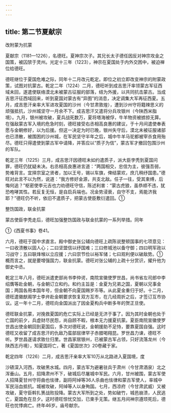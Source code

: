 ```yaml
---
---
---
```

title: 第二节夏献宗
---



改附蒙为抗蒙

夏献宗（1181—1226），名德旺。夏神宗次子。其兄长太子德任因反对神宗攻金之国策，被囚禁于灵州。光定十三年（1223），神宗在夏国处于内外交困中，被迫禅位给德旺。

德旺继位于夏国危难之际，同年十二月改元乾定。即位之初立即改变神宗的附蒙政策，试图对抗蒙古。乾定二年（1224）二月，德旺听到成吉思汗率领蒙古军征西域未回，遂遣使联络漠北未被蒙古征服的部落，结为外援，以共同抗击蒙古。当成吉思汗征西域回来，听到夏国对蒙古有“异图”的消息，决定调集大军再征西夏。五月，成吉思汗亲率大军进攻夏国的沙州（今甘肃敦煌），遭到沙州守将籍辣思义的顽强抵抗，沙州城坚守一月余不下。成吉思汗又遣将分兵攻银州（今陕西米脂境）。九月，银州被攻破，夏兵战死数万，夏将塔海被俘，牛羊物资被掳掠无算。在强敌蒙古军入境的危急时刻，德旺接受右丞相高良惠的建议，于十月间遣使奉表愿与金朝修好，以为后援。但这一决定为时已晚，银州失守后，漠北未被征服诸部也已溃散，被围困的沙州城，在军民坚守半年之后，城中牛羊马驼都被宰杀食用殆尽。德旺只得遣使到蒙古军中请降，并答应以“质子为信”，蒙古军才撤回包围沙州的军队。

乾定三年（1225）三月，成吉思汗因德旺未如约遣质子，派大臣孛秃到夏国问罪，德旺仍犹疑未决。右丞相高良惠进言道：“两国相交，忠信为主，彼强吾弱，势难背言。宜择宗室之贤者，加以王号，锡以车旗，俾结蒙欢，庶几稍纾国患。”德旺对此言不以为然，说道：“我方修好金源，共支北敌。任子一往，受其束缚，后悔何追？”枢密使李元吉也力劝德旺守信，陈述利害：“蒙古虎狼，虽恭顺不违，犹恐咆哮其性。若反复无恒，是自启兵端也。况金势浸衰，自守不支，焉能济我耶？”德旺仍不听，依旧不遣质子，把蒙古使臣敷衍遣回。①

整饬国政，联金抗蒙

蒙古使臣孛秃走后，德旺加强整饬国政与联金抗蒙的一系列举措。同年

①《西夏书事》卷41。

六月，德旺于国中求直言。殿中御史张公辅向德旺上疏陈说整顿国事的七项意见：一曰收溃散以固人心；二曰坚盟信以纾国难；三曰修城池以备守御；四曰明军政以习战守；五曰联烽堠以立应援；六曰崇节俭以裕军储；七曰观利便以破敌势。①概而言之，就是要增强国力，联金抗蒙。德旺对张公辅的上疏十分赏识，擢升他为御史中丞。

乾定三年八月，德旺派遣吏部尚书李仲谔，南院宣徽使罗世昌，尚书省左司郎中李绍膺等赴金朝，与金朝订立和约。和约主旨是：金夏为兄弟之国，夏朝以兄事金国；两国各用本国年号，但金朝不向夏国赐岁币等。从此夏金重归于好。十二月，德旺遣徽猷阁学士李弁赴金朝要求恢复双方互市，在几经周折之后，才签订互市协议。这一年十二月，德旺向金国派出了因金夏构兵中断多年的贺正旦使。

德旺联金抗蒙，对挽救夏国的危亡实际上已经是无济于事了。因为其时金朝也处于亡国的前夕，兵虚财尽民怨，尚自顾不暇，根本无力援夏抗蒙。夏臣南院宣徽使罗世昌出使金朝回到夏国后，多次对德旺说，金朝援助不足恃，要靠夏国自强。这时德旺又收留了成吉思汗的仇敌乃蛮部屈律罕子赤腊喝翔昆。罗世昌力谏，德旺不听。罗世昌遂请求致仕归里。世昌家居银州，已被蒙古军占领，只好流落龙州（今陕西志丹境），知夏国将亡，著《夏国世次》20卷藏于家。

乾定四年（1226）二月，成吉思汗亲率大军10万从北路进入夏国境，度

沙碛深入河西，攻破黑水城。四月，蒙古军为避暑驻兵于肃州（今甘肃酒泉）北之浑垂山。五月，招降肃州不下，破城后尽屠城中军民。六月，甘州被围，蒙古军使人招降夏甘州守将曲也怯律，副将阿绰等36人杀曲也怯律和蒙古军使人，率城中军民浴血抵抗。城被攻破，阿绰等人以身殉国。七月，西凉府（今甘肃武威）又被攻破，夏守臣斡扎箦战败投降。蒙古大军所到之处，势如破竹，城邑崩溃，人民逃亡，夏国危在旦夕。这时德旺惊忧交加，已束手无策。继五月间神宗遵顼死后，德旺也忧悸病亡。终年46岁。庙号献宗。